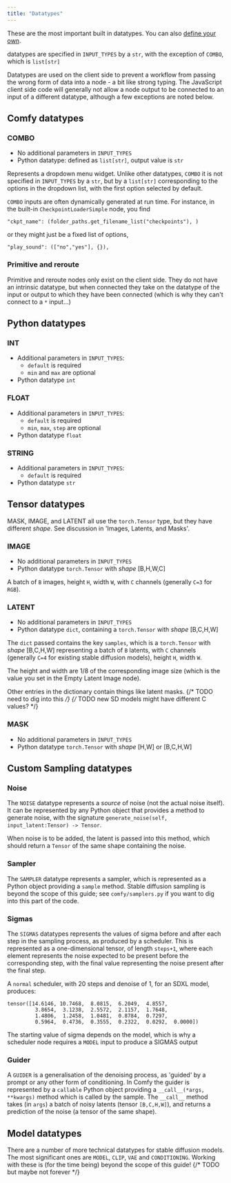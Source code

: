 ```yaml
---
title: "Datatypes"
---
```


These are the most important built in datatypes. You can also [define your own](./custom_node_more_on_inputs#custom-datatypes).

<Tip>datatypes are specified in `INPUT_TYPES` by a `str`, with the exception of `COMBO`, which is `list[str]`</Tip>

Datatypes are used on the client side to prevent a workflow from passing the wrong form of data into a node - a bit like strong typing. 
The JavaScript client side code will generally not allow a node output to be connected to an input of a different datatype, 
although a few exceptions are noted below.

## Comfy datatypes

### COMBO

* No additional parameters in `INPUT_TYPES`
* Python datatype: defined as `list[str]`, output value is `str`

Represents a dropdown menu widget. 
Unlike other datatypes, `COMBO` it is not specified in `INPUT_TYPES` by a `str`, but by a `list[str]` 
corresponding to the options in the dropdown list, with the first option selected by default.

`COMBO` inputs are often dynamically generated at run time. For instance, in the built-in `CheckpointLoaderSimple` node, you find 
```
"ckpt_name": (folder_paths.get_filename_list("checkpoints"), )
```
or they might just be a fixed list of options,
```
"play_sound": (["no","yes"], {}),
```

### Primitive and reroute

Primitive and reroute nodes only exist on the client side. They do not have an intrinsic datatype, but when connected they take on
the datatype of the input or output to which they have been connected (which is why they can't connect to a `*` input...)

## Python datatypes

### INT

* Additional parameters in `INPUT_TYPES`: 
    * `default` is required
    * `min` and `max` are optional
* Python datatype `int`

### FLOAT

* Additional parameters in `INPUT_TYPES`: 
    * `default` is required
    * `min`, `max`, `step` are optional
* Python datatype `float`

### STRING

* Additional parameters in `INPUT_TYPES`: 
    * `default` is required
* Python datatype `str`

## Tensor datatypes

<Warning>MASK, IMAGE, and LATENT all use the `torch.Tensor` type, but they have different _shape_.
See discussion in 'Images, Latents, and Masks'.</Warning>

### IMAGE

- No additional parameters in `INPUT_TYPES`
- Python datatype `torch.Tensor` with _shape_ [B,H,W,C]

A batch of `B` images, height `H`, width `W`, with `C` channels (generally `C=3` for `RGB`). 

### LATENT

- No additional parameters in `INPUT_TYPES`
- Python datatype `dict`, containing a `torch.Tensor` with _shape_ [B,C,H,W]

The `dict` passed contains the key `samples`, which is a `torch.Tensor` with _shape_ [B,C,H,W] representing 
a batch of `B` latents, with `C` channels (generally `C=4` for existing stable diffusion models), height `H`, width `W`. 

The height and width are 1/8 of the corresponding image size (which is the value you set in the Empty Latent Image node).

Other entries in the dictionary contain things like latent masks.
{/* TODO need to dig into this */}
{/* TODO new SD models might have different C values? */}

### MASK

- No additional parameters in `INPUT_TYPES`
- Python datatype `torch.Tensor` with _shape_ [H,W] or [B,C,H,W]

## Custom Sampling datatypes

### Noise

The `NOISE` datatype represents a *source* of noise (not the actual noise itself). It can be represented by any Python object
that provides a method to generate noise, with the signature `generate_noise(self, input_latent:Tensor) -> Tensor`. 

When noise is to be added, the latent is passed into this method, which should return a `Tensor` of the same shape containing the noise.

### Sampler

The `SAMPLER` datatype represents a sampler, which is represented as a Python object providing a `sample` method. 
Stable diffusion sampling is beyond the scope of this guide; see `comfy/samplers.py` if you want to dig into this part of the code.

### Sigmas

The `SIGMAS` datatypes represents the values of sigma before and after each step in the sampling process, as produced by a scheduler. 
This is represented as a one-dimensional tensor, of length `steps+1`, where each element represents the noise expected to be present 
before the corresponding step, with the final value representing the noise present after the final step. 

A `normal` scheduler, with 20 steps and denoise of 1, for an SDXL model, produces:

```
tensor([14.6146, 10.7468,  8.0815,  6.2049,  4.8557,  
         3.8654,  3.1238,  2.5572,  2.1157,  1.7648,  
         1.4806,  1.2458,  1.0481,  0.8784,  0.7297,  
         0.5964,  0.4736,  0.3555,  0.2322,  0.0292,  0.0000])
```

<Tip>The starting value of sigma depends on the model, which is why a scheduler node requires a `MODEL` input to produce a SIGMAS output</Tip>

### Guider

A `GUIDER` is a generalisation of the denoising process, as 'guided' by a prompt or any other form of conditioning. In Comfy the guider is
represented by a `callable` Python object providing a `__call__(*args, **kwargs)` method which is called by the sample. The `__call__`
method takes (in `args`) a batch of noisy latents (tensor `[B,C,H,W]`), and returns a prediction of the noise (a tensor of the same shape).

## Model datatypes

There are a number of more technical datatypes for stable diffusion models. The most significant ones are `MODEL`, `CLIP`, `VAE` and `CONDITIONING`.
Working with these is (for the time being) beyond the scope of this guide! {/* TODO but maybe not forever */}